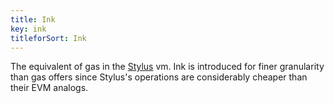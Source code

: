 ```yaml
---
title: Ink
key: ink
titleforSort: Ink
---
```


The equivalent of gas in the [Stylus](/intro/glossary#stylus) vm. Ink is introduced for finer granularity than gas offers since Stylus's operations are
considerably cheaper than their EVM analogs.
